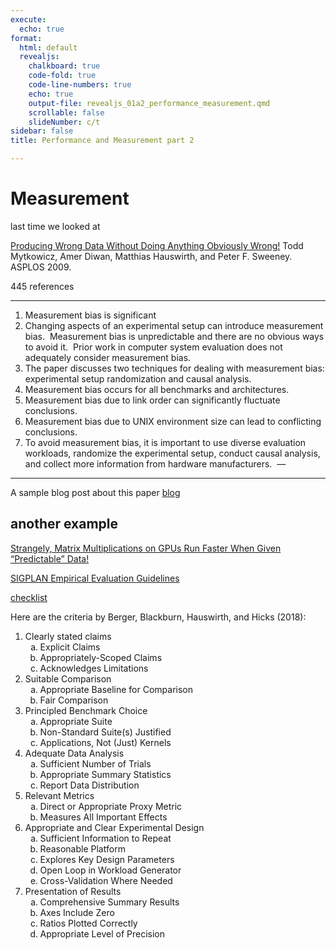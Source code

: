 ```yaml
---
execute:
  echo: true
format:
  html: default
  revealjs:
    chalkboard: true
    code-fold: true
    code-line-numbers: true
    echo: true
    output-file: revealjs_01a2_performance_measurement.qmd
    scrollable: false
    slideNumber: c/t
sidebar: false
title: Performance and Measurement part 2

---
```


# Measurement 

last time we looked at 



[ Producing Wrong Data Without Doing Anything Obviously Wrong!](papers/wrong_data.pdf) Todd Mytkowicz, Amer Diwan, Matthias Hauswirth, and Peter F. Sweeney. ASPLOS 2009.

445 references 


---

1. Measurement bias is significant
1. Changing aspects of an experimental setup can introduce measurement bias. ​
Measurement bias is unpredictable and there are no obvious ways to avoid it. ​
Prior work in computer system evaluation does not adequately consider measurement bias. ​
1. The paper discusses two techniques for dealing with measurement bias: experimental setup randomization and causal analysis. ​
1. Measurement bias occurs for all benchmarks and architectures. ​
1. Measurement bias due to link order can significantly fluctuate conclusions. ​
1. Measurement bias due to UNIX environment size can lead to conflicting conclusions. ​
1. To avoid measurement bias, it is important to use diverse evaluation workloads, randomize the experimental setup, conduct causal analysis, and collect more information from hardware manufacturers. ​
 ---

---

A sample blog post about this paper
[blog](https://www.cs.cornell.edu/courses/cs6120/2019fa/blog/measurement/)

## another example

[Strangely, Matrix Multiplications on GPUs Run Faster When Given "Predictable" Data!](https://www.thonking.ai/p/strangely-matrix-multiplications)

[SIGPLAN Empirical Evaluation Guidelines](https://www.sigplan.org/Resources/EmpiricalEvaluation/)


[checklist](https://blog.sigplan.org/2019/08/28/a-checklist-manifesto-for-empirical-evaluation-a-preemptive-strike-against-a-replication-crisis-in-computer-science/)

Here are the criteria by Berger, Blackburn, Hauswirth, and Hicks (2018):

1. Clearly stated claims
    a. Explicit Claims
    a. Appropriately-Scoped Claims
    a. Acknowledges Limitations 
1. Suitable Comparison
    a. Appropriate Baseline for Comparison 
    a. Fair Comparison
1. Principled Benchmark Choice
    a. Appropriate Suite
    a. Non-Standard Suite(s) Justified
    a. Applications, Not (Just) Kernels
1. Adequate Data Analysis
    a. Sufficient Number of Trials
    a. Appropriate Summary Statistics
    a. Report Data Distribution
1. Relevant Metrics
    a. Direct or Appropriate Proxy Metric
    a. Measures All Important Effects
1. Appropriate and Clear Experimental Design
    a. Sufficient Information to Repeat
    a. Reasonable Platform
    a. Explores Key Design Parameters
    a. Open Loop in Workload Generator
    a. Cross-Validation Where Needed
1. Presentation of Results
    a. Comprehensive Summary Results
    a. Axes Include Zero
    a. Ratios Plotted Correctly
    a. Appropriate Level of Precision
